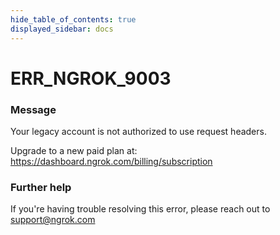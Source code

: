 ```yaml
---
hide_table_of_contents: true
displayed_sidebar: docs
---
```



# ERR_NGROK_9003

### Message

Your legacy account is not authorized to use request headers.

Upgrade to a new paid plan at: https://dashboard.ngrok.com/billing/subscription

<ErrorDetails error="err_ngrok_9003" />

### Further help

If you're having trouble resolving this error, please reach out to [support@ngrok.com](mailto:support@ngrok.com?subject=Help%20with%20ERR_NGROK_9003)
